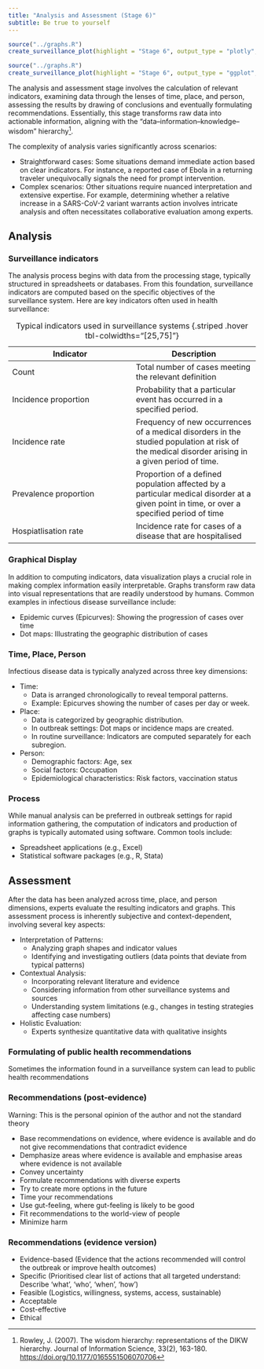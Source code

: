 ```yaml
---
title: "Analysis and Assessment (Stage 6)"
subtitle: Be true to yourself
---
```



::: {.content-visible when-format="html"}
```r
source("../graphs.R")
create_surveillance_plot(highlight = "Stage 6", output_type = "plotly", language = "en")
```
:::

::: {.content-visible when-format="pdf"}
```r
source("../graphs.R")
create_surveillance_plot(highlight = "Stage 6", output_type = "ggplot", language = "en")
```
:::


The analysis and assessment stage involves the calculation of relevant indicators, examining data through the lenses of time, place, and person, assessing the results by drawing of conclusions and eventually formulating recommendations. Essentially, this stage transforms raw data into actionable information, aligning with the "data–information–knowledge–wisdom" hierarchy^[Rowley, J. (2007). The wisdom hierarchy: representations of the DIKW hierarchy. Journal of Information Science, 33(2), 163-180. [https://doi.org/10.1177/0165551506070706](https://doi.org/10.1177/0165551506070706)].


The complexity of analysis varies significantly across scenarios:

- Straightforward cases: Some situations demand immediate action based on clear indicators. For instance, a reported case of Ebola in a returning traveler unequivocally signals the need for prompt intervention.
- Complex scenarios: Other situations require nuanced interpretation and extensive expertise. For example, determining whether a relative increase in a SARS-CoV-2 variant warrants action involves intricate analysis and often necessitates collaborative evaluation among experts.


## Analysis


### Surveillance indicators
The analysis process begins with data from the processing stage, typically structured in spreadsheets or databases. From this foundation, surveillance indicators are computed based on the specific objectives of the surveillance system. Here are key indicators often used in health surveillance:

|Indicator|Description|
|---|---|
|Count|Total number of cases meeting the relevant definition|
|Incidence proportion| Probability that a particular event has occurred in a specified period.|
|Incidence rate| Frequency of new occurrences of a medical disorders in the studied population at risk of the medical disorder arising in a given period of time.| 
|Prevalence proportion| Proportion of a defined population affected by a particular medical disorder at a given point in time, or over a specified period of time|
|Hospiatlisation rate| Incidence rate for cases of a disease that are hospitalised|
: Typical indicators used in surveillance systems {.striped .hover tbl-colwidths="[25,75]"}


### Graphical Display
In addition to computing indicators, data visualization plays a crucial role in making complex information easily interpretable. Graphs transform raw data into visual representations that are readily understood by humans. Common examples in infectious disease surveillance include:

- Epidemic curves (Epicurves): Showing the progression of cases over time
- Dot maps: Illustrating the geographic distribution of cases

### Time, Place, Person
Infectious disease data is typically analyzed across three key dimensions:

- Time:
   - Data is arranged chronologically to reveal temporal patterns.
   - Example: Epicurves showing the number of cases per day or week.
- Place:
   - Data is categorized by geographic distribution.
   - In outbreak settings: Dot maps or incidence maps are created.
   - In routine surveillance: Indicators are computed separately for each subregion.
- Person:
   - Demographic factors: Age, sex
   - Social factors: Occupation
   - Epidemiological characteristics: Risk factors, vaccination status


### Process
While manual analysis can be preferred in outbreak settings for rapid information gathering, the computation of indicators and production of graphs is typically automated using software. Common tools include:

- Spreadsheet applications (e.g., Excel)
- Statistical software packages (e.g., R, Stata)

## Assessment
After the data has been analyzed across time, place, and person dimensions, experts evaluate the resulting indicators and graphs. This assessment process is inherently subjective and context-dependent, involving several key aspects:

- Interpretation of Patterns:
   - Analyzing graph shapes and indicator values
   - Identifying and investigating outliers (data points that deviate from typical patterns)
- Contextual Analysis:
   - Incorporating relevant literature and evidence
   - Considering information from other surveillance systems and sources
   - Understanding system limitations (e.g., changes in testing strategies affecting case numbers)
- Holistic Evaluation:
   - Experts synthesize quantitative data with qualitative insights


### Formulating of public health recommendations
Sometimes the information found in a surveillance system can lead to public health recommendations 

::: {.panel-tabset}
### Recommendations (post-evidence)

::: {.callout-warning}
Warning: This is the personal opinion of the author and not the standard theory
::: 

- Base recommendations on evidence, where evidence is available and do not give recommendations that contradict evidence
- Demphasize areas where evidence is available and emphasise areas where evidence is not available
- Convey uncertainty
- Formulate recommendations with diverse experts 
- Try to create more options in the future
- Time your recommendations 
- Use gut-feeling, where gut-feeling is likely to be good 
- Fit recommendations to the world-view of people
- Minimize harm 

### Recommendations (evidence version)
- Evidence-based (Evidence that the actions recommended will control the outbreak or improve health outcomes)
- Specific (Prioritised clear list of actions that all targeted understand: Describe ‘what’, ‘who’, ‘when’, ‘how’)
- Feasible (Logistics, willingness, systems, access, sustainable)
- Acceptable
- Cost-effective
- Ethical 


::: 



